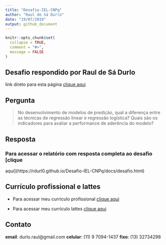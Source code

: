 ```yaml
---
title: "Desafio-IEL-CNPq"
author: "Raul de Sá Durlo"
date: "19/07/2019"
output: github_document
---
```


```r
knitr::opts_chunk$set(
  collapse = TRUE,
  comment = "#>",
  message = FALSE
)
```



## Desafio respondido por Raul de Sá Durlo

link direto para esta página [clique aqui](https://rdurl0.github.io/Desafio-IEL-CNPq/)


## Pergunta

> No desenvolvimento de modelos de predição, qual a diferença entre as
> técnicas de regressão linear e regressão logística? Quais são os
> indicadores para avaliar a performance de aderência do modelo?

## Resposta

### **Para acessar o relatório com resposta completa ao desafio** [clique
aqui](https://rdurl0.github.io/Desafio-IEL-CNPq/docs/desafio.html)

## Currículo profissional e lattes

* Para acessar meu currículo profissional [clique aqui](https://github.com/rdurl0/Desafio-IEL-CNPq/blob/master/data/CV_Raul.pdf)

* Para acessar meu currículo lattes [clique aqui](http://lattes.cnpq.br/8549263887619790)

## Contato

**email**: durlo.raul@gmail.com
**celular**: (11) 9 7094-1437
**fixo**: (13) 32734298